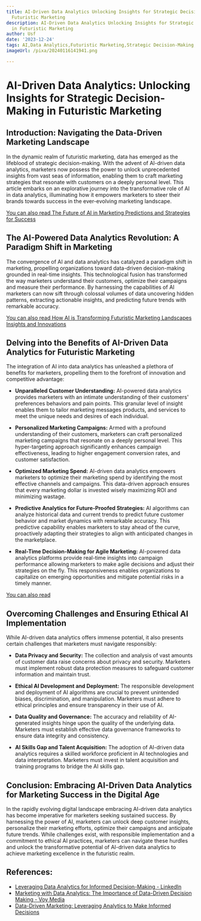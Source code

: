 ```yaml
---
title: AI-Driven Data Analytics Unlocking Insights for Strategic Decision-Making in
  Futuristic Marketing
description: AI-Driven Data Analytics Unlocking Insights for Strategic Decision-Making
  in Futuristic Marketing
author: Usf
date: '2023-12-24'
tags: AI,Data Analytics,Futuristic Marketing,Strategic Decision-Making,Insights
imageUrl: /pixa/20240116141941.png

---
```

# AI-Driven  Data Analytics:  Unlocking Insights  for Strategic Decision-Making in  Futuristic Marketing

## Introduction: Navigating  the Data-Driven Marketing Landscape

In the dynamic realm of futuristic  marketing, data has emerged as the lifeblood of strategic decision-making.  With the advent of AI-driven data analytics, marketers now possess the power to unlock unprecedented insights from vast  seas of information, enabling them to craft marketing strategies that resonate with  customers on a deeply personal  level. This  article embarks on  an explorative journey into the transformative  role of AI in data  analytics, illuminating how it empowers marketers to steer their brands towards success in the ever-evolving marketing landscape.

[You can also read  The Future of AI in Marketing Predictions and Strategies for Success](The%20Future%20of%20AI%20in%20Marketing%20Predictions%20and%20Strategies%20for%20Success)


## The AI-Powered Data Analytics Revolution: A Paradigm Shift in Marketing

The convergence of AI and data analytics has catalyzed a  paradigm shift  in marketing, propelling  organizations toward data-driven decision-making  grounded in real-time  insights. This technological fusion has transformed the way marketers understand their customers, optimize their campaigns and measure their performance. By harnessing  the capabilities of AI marketers can now sift through colossal volumes of data uncovering hidden patterns, extracting actionable  insights, and predicting future trends with remarkable accuracy.

[You can also read How AI is  Transforming Futuristic Marketing Landscapes Insights and Innovations](How%20AI%20is%20Transforming%20Futuristic%20Marketing%20Landscapes%20Insights%20and%20Innovations)


## Delving into the Benefits of AI-Driven Data  Analytics for Futuristic Marketing

The integration  of AI into data analytics has unleashed a plethora of benefits for marketers, propelling them to the  forefront of  innovation and competitive advantage:

- **Unparalleled Customer Understanding:** AI-powered data analytics provides marketers with an intimate understanding of their customers' preferences behaviors and  pain points. This granular level of insight enables  them to tailor marketing  messages products, and services to meet the unique needs and desires of each individual.

- **Personalized Marketing Campaigns:** Armed with a profound understanding of their  customers, marketers can craft personalized marketing campaigns that resonate on a deeply personal level. This hyper-targeting approach significantly enhances campaign effectiveness, leading to higher engagement conversion rates, and customer satisfaction.

-  **Optimized Marketing Spend:** AI-driven data analytics empowers marketers to optimize  their marketing spend by identifying the most effective channels  and campaigns. This data-driven approach ensures that every marketing dollar is invested  wisely maximizing ROI and minimizing wastage.

- **Predictive Analytics for Future-Proofed Strategies:** AI algorithms can analyze historical data and current trends to predict future customer behavior and market dynamics with remarkable accuracy. This predictive capability  enables  marketers to stay ahead of the curve, proactively adapting their strategies to  align with anticipated changes in  the marketplace.

- **Real-Time Decision-Making for Agile Marketing:** AI-powered data analytics platforms provide real-time insights into campaign performance  allowing marketers to make agile decisions and adjust their strategies on the fly. This responsiveness enables organizations  to capitalize on emerging opportunities and mitigate potential risks in a timely manner.

[You can also read ]()


## Overcoming Challenges and  Ensuring Ethical AI Implementation

While AI-driven data analytics offers immense potential, it also  presents certain challenges that marketers must navigate  responsibly:

- **Data Privacy and Security:** The collection and analysis of vast amounts of  customer data raise concerns about privacy and  security. Marketers must implement robust data protection  measures to safeguard customer information and maintain trust.

- **Ethical  AI Development  and Deployment:** The responsible development and deployment of AI algorithms are crucial to prevent unintended biases, discrimination, and manipulation. Marketers must adhere to ethical principles and ensure transparency in their use  of AI.

- **Data Quality and Governance:** The accuracy and reliability of AI-generated  insights  hinge upon  the quality of the underlying data. Marketers must establish effective data governance frameworks to ensure data integrity and consistency.

- **AI  Skills Gap  and Talent Acquisition:** The adoption of AI-driven data  analytics requires a skilled  workforce proficient in AI technologies  and data interpretation. Marketers must invest in talent acquisition and training programs to bridge the AI skills gap.

## Conclusion: Embracing AI-Driven Data Analytics for Marketing  Success in  the  Digital  Age

In the rapidly evolving digital landscape embracing AI-driven data analytics  has become  imperative for marketers seeking sustained success. By harnessing the power of AI, marketers can unlock  deep customer insights, personalize their marketing efforts, optimize their campaigns and anticipate future trends. While challenges exist, with responsible implementation and a commitment to ethical AI practices, marketers  can navigate these hurdles and  unlock the transformative potential  of AI-driven  data analytics  to achieve marketing excellence in the futuristic realm.

## References:
- [Leveraging Data Analytics for Informed Decision-Making - LinkedIn](https://www.linkedin.com/pulse/leveraging-data-analytics-informed-decision-making-ana-poueriet)
- [Marketing with Data Analytics: The Importance of Data-Driven Decision Making - Voy Media](https://voymedia.com/marketing-with-data-analytics/)
- [Data-Driven Marketing: Leveraging Analytics to Make Informed Decisions](https://www.benchmarkemail.com/blog/data-driven-marketing-2/)
